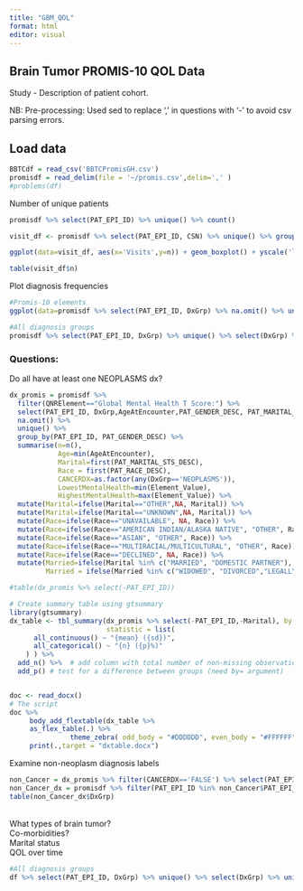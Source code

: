 ```yaml
---
title: "GBM_QOL"
format: html
editor: visual
---
```


## Brain Tumor PROMIS-10 QOL Data 

Study - Description of patient cohort.

NB: Pre-processing: Used sed to replace ',' in questions with '-' to avoid csv parsing errors.

## Load data

```r
BBTCdf = read_csv('BBTCPromisGH.csv')
promisdf = read_delim(file = '~/promis.csv',delim=',' )
#problems(df)
```

Number of unique patients

```r
promisdf %>% select(PAT_EPI_ID) %>% unique() %>% count() 
```

```r
visit_df <- promisdf %>% select(PAT_EPI_ID, CSN) %>% unique() %>% group_by(PAT_EPI_ID) %>% summarise(n=n())

ggplot(data=visit_df, aes(x='Visits',y=n)) + geom_boxplot() + yscale('log10')

table(visit_df$n)
```

Plot diagnosis frequencies

```r
#Promis-10 elements
ggplot(data=promisdf %>% select(PAT_EPI_ID, DxGrp) %>% na.omit() %>% unique(), aes(x=fct_infreq(substr(DxGrp,1,10)))) +geom_bar(na.rm = TRUE) + theme(axis.text.x = element_text(angle = 90, vjust = 0.5, hjust=1)) #+ yscale('log10')

```

```r
#All diagnosis groups
promisdf %>% select(PAT_EPI_ID, DxGrp) %>% unique() %>% select(DxGrp) %>% unique()
```

### Questions: 

Do all have at least one NEOPLASMS dx?

```r
dx_promis = promisdf %>% 
  filter(QNRElement=="Global Mental Health T Score:") %>% 
  select(PAT_EPI_ID, DxGrp,AgeAtEncounter,PAT_GENDER_DESC, PAT_MARITAL_STS_DESC, PAT_RACE_DESC, Element_Value) %>% 
  na.omit() %>% 
  unique() %>% 
  group_by(PAT_EPI_ID, PAT_GENDER_DESC) %>% 
  summarise(n=n(), 
            Age=min(AgeAtEncounter), 
            Marital=first(PAT_MARITAL_STS_DESC), 
            Race = first(PAT_RACE_DESC), 
            CANCERDX=as.factor(any(DxGrp=='NEOPLASMS')), 
            LowestMentalHealth=min(Element_Value), 
            HighestMentalHealth=max(Element_Value)) %>% 
  mutate(Marital=ifelse(Marital=="OTHER",NA, Marital)) %>% 
  mutate(Marital=ifelse(Marital=="UNKNOWN",NA, Marital)) %>% 
  mutate(Race=ifelse(Race=="UNAVAILABLE", NA, Race)) %>% 
  mutate(Race=ifelse(Race=="AMERICAN INDIAN/ALASKA NATIVE", "OTHER", Race)) %>% 
  mutate(Race=ifelse(Race=="ASIAN", "OTHER", Race)) %>% 
  mutate(Race=ifelse(Race=="MULTIRACIAL/MULTICULTURAL", "OTHER", Race))  %>% 
  mutate(Race=ifelse(Race=="DECLINED", NA, Race)) %>% 
  mutate(Married=ifelse(Marital %in% c("MARRIED", "DOMESTIC PARTNER"), "PARTNERED", Marital), 
         Married = ifelse(Married %in% c("WIDOWED", "DIVORCED","LEGALLY SEPARATED"), "SEPARATED", Married)) %>% filter(n>1)

#table(dx_promis %>% select(-PAT_EPI_ID))

# Create summary table using gtsummary
library(gtsummary)
dx_table <- tbl_summary(dx_promis %>% select(-PAT_EPI_ID,-Marital), by = Married, 
                        statistic = list(
      all_continuous() ~ "{mean} ({sd})",
      all_categorical() ~ "{n} ({p}%)"
    ) ) %>%
  add_n() %>%  # add column with total number of non-missing observations
  add_p() # test for a difference between groups (need by= argument)


doc <- read_docx()
# The script
doc %>% 
     body_add_flextable(dx_table %>%
     as_flex_table(.) %>%
               theme_zebra( odd_body = "#DDDDDD", even_body = "#FFFFFF" ) ) %>%
     print(.,target = "dxtable.docx")
```

Examine non-neoplasm diagnosis labels

```r
non_Cancer = dx_promis %>% filter(CANCERDX=='FALSE') %>% select(PAT_EPI_ID)
non_Cancer_dx = promisdf %>% filter(PAT_EPI_ID %in% non_Cancer$PAT_EPI_ID) %>% select(PAT_EPI_ID, DxName, DxGrp) %>% unique()
table(non_Cancer_dx$DxGrp)
```

\
What types of brain tumor?\
Co-morbidities?\
Marital status \
QOL over time

```r
#All diagnosis groups
df %>% select(PAT_EPI_ID, DxGrp) %>% unique() %>% select(DxGrp) %>% unique()
```
